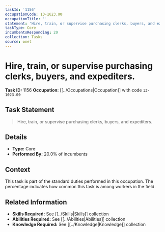 ```yaml
---
taskId: '1156'
occupationCode: 13-1023.00
occupationTitle: ''
statement: 'Hire, train, or supervise purchasing clerks, buyers, and expediters.'
taskType: Core
incumbentsResponding: 20
collection: Tasks
source: onet
---
```

# Hire, train, or supervise purchasing clerks, buyers, and expediters.

**Task ID:** 1156
**Occupation:** [[../Occupations|Occupation]] with code `13-1023.00`

## Task Statement

> Hire, train, or supervise purchasing clerks, buyers, and expediters.

## Details

- **Type:** Core
- **Performed By:** 20.0% of incumbents

## Context

This task is part of the standard duties performed in this occupation. The percentage indicates how common this task is among workers in the field.

## Related Information

- **Skills Required:** See [[../Skills|Skills]] collection
- **Abilities Required:** See [[../Abilities|Abilities]] collection
- **Knowledge Required:** See [[../Knowledge|Knowledge]] collection
